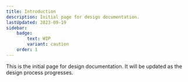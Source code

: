 ```yaml
---
title: Introduction
description: Initial page for design documentation.
lastUpdated: 2023-09-19
sidebar:
    badge:
        text: WIP
        variant: caution
    order: 1
---
```


This is the initial page for design documentation. It will be updated as the design process progresses.

<WorkInProgress section="design" />
